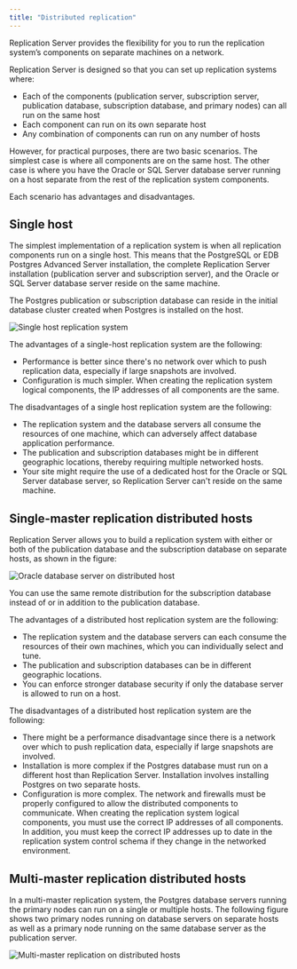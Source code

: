 ```yaml
---
title: "Distributed replication"
---
```


<div id="distributed_replication" class="registered_link"></div>

Replication Server provides the flexibility for you to run the replication system’s components on separate machines on a network.

Replication Server is designed so that you can set up replication systems where: 
-  Each of the components (publication server, subscription server, publication database, subscription database, and primary nodes) can all run on the same host
-  Each component can run on its own separate host
-  Any combination of components can run on any number of hosts

However, for practical purposes, there are two basic scenarios. The simplest case is where all components are on the same host. The other case is where you have the Oracle or SQL Server database server running on a host separate from the rest of the replication system components.

Each scenario has advantages and disadvantages.

## Single host

The simplest implementation of a replication system is when all replication components run on a single host. This means that the PostgreSQL or EDB Postgres Advanced Server installation, the complete Replication Server installation (publication server and subscription server), and the Oracle or SQL Server database server reside on the same machine.

The Postgres publication or subscription database can reside in the initial database cluster created when Postgres is installed on the host.

![Single host replication system](../../images/image23.png)

The advantages of a single-host replication system are the following:

-   Performance is better since there's no network over which to push replication data, especially if large snapshots are involved.
-   Configuration is much simpler. When creating the replication system logical components, the IP addresses of all components are the same.

The disadvantages of a single host replication system are the following:

-   The replication system and the database servers all consume the resources of one machine, which can adversely affect database application performance.
-   The publication and subscription databases might be in different geographic locations, thereby requiring multiple networked hosts.
-   Your site might require the use of a dedicated host for the Oracle or SQL Server database server, so Replication Server can't reside on the same machine.

## Single-master replication distributed hosts

Replication Server allows you to build a replication system with either or both of the publication database and the subscription database on separate hosts, as shown in the figure:

![Oracle database server on distributed host](../../images/image24.png)


You can use the same remote distribution for the subscription database instead of or in addition to the publication database.

The advantages of a distributed host replication system are the following:

-   The replication system and the database servers can each consume the resources of their own machines, which you can individually select and tune.
-   The publication and subscription databases can be in different geographic locations.
-   You can enforce stronger database security if only the database server is allowed to run on a host.

The disadvantages of a distributed host replication system are the following:

-   There might be a performance disadvantage since there is a network over which to push replication data, especially if large snapshots are involved.
-   Installation is more complex if the Postgres database must run on a different host than Replication Server. Installation involves installing Postgres on two separate hosts.
-   Configuration is more complex. The network and firewalls must be properly configured to allow the distributed components to communicate. When creating the replication system logical components, you must use the correct IP addresses of all components. In addition, you must keep the correct IP addresses up to date in the replication system control schema if they change in the networked environment.

## Multi-master replication distributed hosts

In a multi-master replication system, the Postgres database servers running the primary nodes can run on a single or multiple hosts. The following figure shows two primary nodes running on database servers on separate hosts as well as a primary node running on the same database server as the publication server.

![Multi-master replication on distributed hosts](../../images/image25.png)